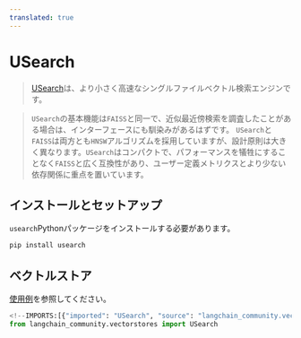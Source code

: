 ```yaml
---
translated: true
---
```


# USearch

>[USearch](https://unum-cloud.github.io/usearch/)は、より小さく高速なシングルファイルベクトル検索エンジンです。

>`USearch`の基本機能は`FAISS`と同一で、近似最近傍検索を調査したことがある場合は、インターフェースにも馴染みがあるはずです。
>`USearch`と`FAISS`は両方とも`HNSW`アルゴリズムを採用していますが、設計原則は大きく異なります。`USearch`はコンパクトで、パフォーマンスを犠牲にすることなく`FAISS`と広く互換性があり、ユーザー定義メトリクスとより少ない依存関係に重点を置いています。

## インストールとセットアップ

`usearch`Pythonパッケージをインストールする必要があります。

```bash
pip install usearch
```

## ベクトルストア

[使用例](/docs/integrations/vectorstores/usearch)を参照してください。

```python
<!--IMPORTS:[{"imported": "USearch", "source": "langchain_community.vectorstores", "docs": "https://api.python.langchain.com/en/latest/vectorstores/langchain_community.vectorstores.usearch.USearch.html", "title": "USearch"}]-->
from langchain_community.vectorstores import USearch
```
